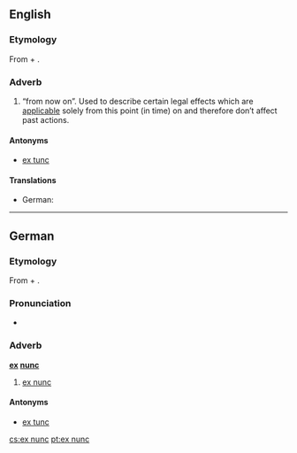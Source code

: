 ==English==

===Etymology===
From {{etyl|la}} {{term|ex||from|lang=la}} + {{term|nunc||now|lang=la}}.

===Adverb===
{{en-adv|-}}

# {{legal}} “from now on”. Used to describe certain legal effects which are [[applicable]] solely from this point (in time) on and therefore don’t affect past actions.

====Antonyms====
* [[ex tunc]]

====Translations====
{{trans-top|law: from now on}}
* German: {{t-|de|ex nunc}}
{{trans-mid}}
{{trans-bottom}}

----

==German==

===Etymology===
From {{etyl|la|de}} {{term|ex||from|lang=la}} + {{term|nunc||now|lang=la}}.

===Pronunciation===
*{{IPA|lang=de|[ʔɛksˈnʊŋk]}}

===Adverb===
'''[[ex#Latin|ex]] [[nunc#Latin|nunc]]'''

# {{legal}} [[#English|ex nunc]]

====Antonyms====
* [[ex tunc]]

[[cs:ex nunc]]
[[pt:ex nunc]]